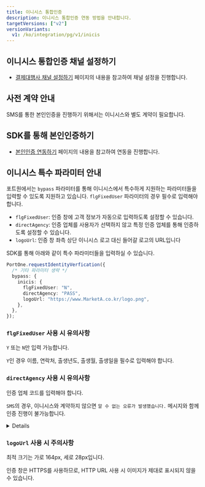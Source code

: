 ```yaml
---
title: 이니시스 통합인증
description: 이니시스 통합인증 연동 방법을 안내합니다.
targetVersions: ["v2"]
versionVariants:
  v1: /ko/integration/pg/v1/inicis
---
```



## 이니시스 통합인증 채널 설정하기

- [결제대행사 채널 설정하기](/opi/ko/integration/ready/readme#3-결제대행사-채널-설정하기) 페이지의 내용을 참고하여 채널 설정을 진행합니다.

## 사전 계약 안내

SMS를 통한 본인인증을 진행하기 위해서는 이니시스와 별도 계약이 필요합니다.

## SDK를 통해 본인인증하기

- [본인인증 연동하기](/opi/ko/extra/identity-verification/readme-v2) 페이지의 내용을 참고하여 연동을 진행합니다.

## 이니시스 특수 파라미터 안내

포트원에서는 `bypass` 파라미터를 통해 이니시스에서 특수하게 지원하는 파라미터들을 입력할 수 있도록 지원하고 있습니다.
`flgFixedUser` 파라미터의 경우 필수로 입력해야 합니다.

- `flgFixedUser`: 인증 창에 고객 정보가 자동으로 입력하도록 설정할 수 있습니다.
- `directAgency`: 인증 업체를 사용자가 선택하지 않고 특정 인증 업체를 통해 인증하도록 설정할 수 있습니다.
- `logoUrl`: 인증 창 좌측 상단 이니시스 로고 대신 들어갈 로고의 URL입니다

SDK를 통해 아래와 같이 특수 파라미터들을 입력하실 수 있습니다.

```ts
PortOne.requestIdentityVerfication({
  /* 기타 파라미터 생략 */
  bypass: {
    inicis: {
      flgFixedUser: "N",
      directAgency: "PASS",
      logoUrl: "https://www.MarketA.co.kr/logo.png",
    },
  },
});
```

### `flgFixedUser` 사용 시 유의사항

`Y` 또는 `N`만 입력 가능합니다.

`Y`인 경우 이름, 연락처, 출생년도, 출생월, 출생일을 필수로 입력해야 합니다.

### `directAgency` 사용 시 유의사항

인증 업체 코드를 입력해야 합니다.

`SMS`의 경우, 이니시스와 계약하지 않으면 `알 수 없는 오류가 발생했습니다.` 메시지와 함께 인증 진행이 불가능합니다.

<Details>
  <Details.Summary>인증 업체 코드 확인하기</Details.Summary>

  <Details.Content>
    - PAYCO(페이코)
    - PASS(패스 (통신사))
    - TOSS(토스)
    - KFTC(금융결제원)
    - KAKAO(카카오)
    - NAVER(네이버)
    - SAMSUNG(삼성패스)
    - SHINHAN(신한은행)
    - KB(국민은행)
    - HANA(하나은행)
    - WOORI(우리은행)
    - NH(농협은행)
    - KAKAOBANK(카카오뱅크)
    - SMS(휴대폰 인증, 별도 계약 필요)
  </Details.Content>
</Details>

### `logoUrl` 사용 시 주의사항

최적 크기는 가로 164px, 세로 28px입니다.

인증 창은 HTTPS를 사용하므로, HTTP URL 사용 시 이미지가 제대로 표시되지 않을 수 있습니다.
